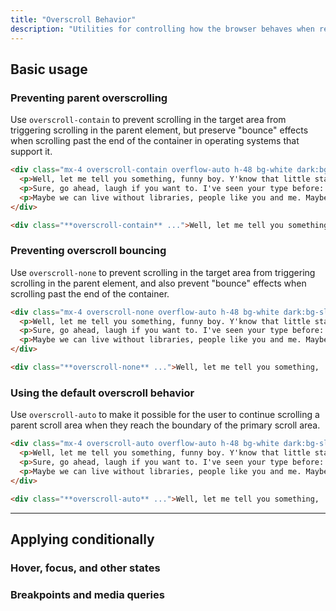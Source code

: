 ```yaml
---
title: "Overscroll Behavior"
description: "Utilities for controlling how the browser behaves when reaching the boundary of a scrolling area."
---
```




## Basic usage

### Preventing parent overscrolling

Use `overscroll-contain` to prevent scrolling in the target area from triggering scrolling in the parent element, but preserve "bounce" effects when scrolling past the end of the container in operating systems that support it.

```html {{ example: { p: 'none' } }}
<div class="mx-4 overscroll-contain overflow-auto h-48 bg-white dark:bg-slate-800 shadow-xl p-8 space-y-4 text-slate-700 dark:text-slate-400 text-sm sm:text-base leading-6 sm:leading-7">
  <p>Well, let me tell you something, funny boy. Y'know that little stamp, the one that says "New York Public Library"? Well that may not mean anything to you, but that means a lot to me. One whole hell of a lot.</p>
  <p>Sure, go ahead, laugh if you want to. I've seen your type before: Flashy, making the scene, flaunting convention. Yeah, I know what you're thinking. What's this guy making such a big stink about old library books? Well, let me give you a hint, junior.</p>
  <p>Maybe we can live without libraries, people like you and me. Maybe. Sure, we're too old to change the world, but what about that kid, sitting down, opening a book, right now, in a branch at the local library and finding drawings of pee-pees and wee-wees on the Cat in the Hat and the Five Chinese Brothers? Doesn't HE deserve better?</p>
</div>
```

```html
<div class="**overscroll-contain** ...">Well, let me tell you something, ...</div>
```

### Preventing overscroll bouncing

Use `overscroll-none` to prevent scrolling in the target area from triggering scrolling in the parent element, and also prevent "bounce" effects when scrolling past the end of the container.

```html {{ example: { p: 'none' } }}
<div class="mx-4 overscroll-none overflow-auto h-48 bg-white dark:bg-slate-800 shadow-xl p-8 space-y-4 text-slate-700 dark:text-slate-400 text-sm sm:text-base leading-6 sm:leading-7">
  <p>Well, let me tell you something, funny boy. Y'know that little stamp, the one that says "New York Public Library"? Well that may not mean anything to you, but that means a lot to me. One whole hell of a lot.</p>
  <p>Sure, go ahead, laugh if you want to. I've seen your type before: Flashy, making the scene, flaunting convention. Yeah, I know what you're thinking. What's this guy making such a big stink about old library books? Well, let me give you a hint, junior.</p>
  <p>Maybe we can live without libraries, people like you and me. Maybe. Sure, we're too old to change the world, but what about that kid, sitting down, opening a book, right now, in a branch at the local library and finding drawings of pee-pees and wee-wees on the Cat in the Hat and the Five Chinese Brothers? Doesn't HE deserve better?</p>
</div>
```

```html
<div class="**overscroll-none** ...">Well, let me tell you something, ...</div>
```

### Using the default overscroll behavior

Use `overscroll-auto` to make it possible for the user to continue scrolling a parent scroll area when they reach the boundary of the primary scroll area.

```html {{ example: { p: 'none' } }}
<div class="mx-4 overscroll-auto overflow-auto h-48 bg-white dark:bg-slate-800 shadow-xl p-8 space-y-4 text-slate-700 dark:text-slate-400 text-sm sm:text-base leading-6 sm:leading-7">
  <p>Well, let me tell you something, funny boy. Y'know that little stamp, the one that says "New York Public Library"? Well that may not mean anything to you, but that means a lot to me. One whole hell of a lot.</p>
  <p>Sure, go ahead, laugh if you want to. I've seen your type before: Flashy, making the scene, flaunting convention. Yeah, I know what you're thinking. What's this guy making such a big stink about old library books? Well, let me give you a hint, junior.</p>
  <p>Maybe we can live without libraries, people like you and me. Maybe. Sure, we're too old to change the world, but what about that kid, sitting down, opening a book, right now, in a branch at the local library and finding drawings of pee-pees and wee-wees on the Cat in the Hat and the Five Chinese Brothers? Doesn't HE deserve better?</p>
</div>
```

```html
<div class="**overscroll-auto** ...">Well, let me tell you something, ...</div>
```

---

## <Heading ignore>Applying conditionally</Heading>

### <Heading ignore>Hover, focus, and other states</Heading>

<HoverFocusAndOtherStates defaultClass="overscroll-auto" featuredClass="overscroll-contain" variant="focus" />

### <Heading ignore>Breakpoints and media queries</Heading>

<BreakpointsAndMediaQueries defaultClass="overscroll-auto" featuredClass="overscroll-contain" />
